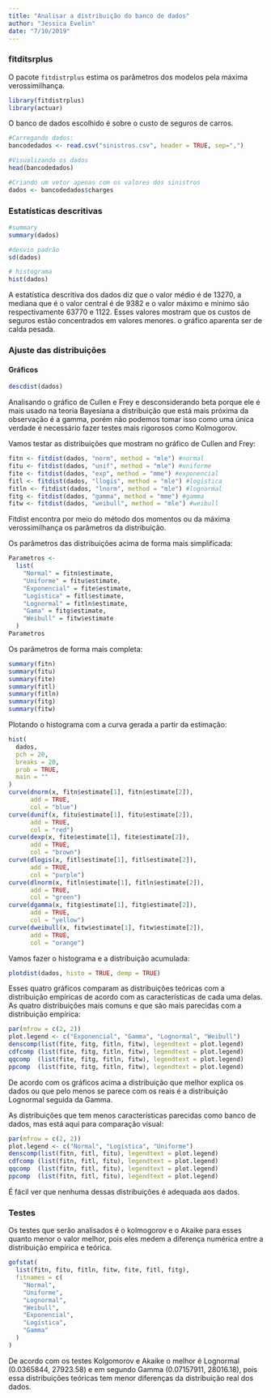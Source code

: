 ```yaml
---
title: "Analisar a distribuição do banco de dados"
author: "Jessica Evelin"
date: "7/10/2019"
---
```


### **fitditsrplus**

O pacote `fitdistrplus` estima os parâmetros dos modelos pela máxima verossimilhança.

```r
library(fitdistrplus)
library(actuar)
```

O banco de dados escolhido é sobre o custo de seguros de carros.

```r
#Carregando dados:
bancodedados <- read.csv("sinistros.csv", header = TRUE, sep=",")

#Visualizando os dados
head(bancodedados)

#Criando um vetor apenas com os valores dos sinistros
dados <- bancodedados$charges     
```

### **Estatísticas descritivas**

```r
#summary
summary(dados)

#desvio padrão
sd(dados)

# histograma
hist(dados)
```

A estatística descritiva dos dados diz que o valor médio é de 13270, a mediana que é o valor central é de 9382 e o valor máximo e minimo são respectivamente 63770 e 1122. Esses valores mostram que os custos de seguros estão concentrados em valores menores. o gráfico aparenta ser de calda pesada.


### **Ajuste das distribuições**
#### **Gráficos** 

```r
descdist(dados)
```
Analisando o gráfico de Cullen e Frey e desconsiderando beta porque ele é mais usado na  teoria Bayesiana a distribuição que está mais próxima da observação é a gamma, porém não podemos tomar isso como uma única verdade é necessário fazer testes mais rigorosos como Kolmogorov.

Vamos testar as distribuições que mostram no gráfico de Cullen and Frey:

```r
fitn <- fitdist(dados, "norm", method = "mle") #normal
fitu <- fitdist(dados, "unif", method = "mle") #uniforme
fite <- fitdist(dados, "exp", method = "mme") #exponencial
fitl <- fitdist(dados, "llogis", method = "mle") #logistica
fitln <- fitdist(dados, "lnorm", method = "mle") #lognormal
fitg <- fitdist(dados, "gamma", method = "mme") #gamma
fitw <- fitdist(dados, "weibull", method = "mle") #weibull
```

Fitdist encontra por meio do método dos momentos ou da máxima verossimilhança os parâmetros da distribuição.

Os parâmetros das distribuições acima de forma mais simplificada:

```r
Parametros <-
  list(
    "Normal" = fitn$estimate,
    "Uniforme" = fitu$estimate,
    "Exponencial" = fite$estimate,
    "Logística" = fitl$estimate,
    "Lognormal" = fitln$estimate,
    "Gama" = fitg$estimate,
    "Weibull" = fitw$estimate
  )
Parametros
```

Os parâmetros de forma mais completa:

```r
summary(fitn)
summary(fitu)
summary(fite)
summary(fitl)
summary(fitln)
summary(fitg)
summary(fitw)
```


Plotando o histograma com a curva gerada a partir da estimação:

```r
hist(
  dados,
  pch = 20,
  breaks = 20,
  prob = TRUE,
  main = ""
)
curve(dnorm(x, fitn$estimate[1], fitn$estimate[2]),
      add = TRUE,
      col = "blue")
curve(dunif(x, fitu$estimate[1], fitu$estimate[2]),
      add = TRUE,
      col = "red")
curve(dexp(x, fite$estimate[1], fite$estimate[2]),
      add = TRUE,
      col = "brown")
curve(dlogis(x, fitl$estimate[1], fitl$estimate[2]),
      add = TRUE,
      col = "purple")
curve(dlnorm(x, fitln$estimate[1], fitln$estimate[2]),
      add = TRUE,
      col = "green")
curve(dgamma(x, fitg$estimate[1], fitg$estimate[2]),
      add = TRUE,
      col = "yellow")
curve(dweibull(x, fitw$estimate[1], fitw$estimate[2]),
      add = TRUE,
      col = "orange")
```

Vamos fazer o histograma e a distribuição acumulada:

```r
plotdist(dados, histo = TRUE, demp = TRUE)
```

Esses quatro gráficos comparam as distribuições teóricas com a distribuição empíricas de acordo com as características de cada uma delas.
As quatro distribuições mais comuns e que são mais parecidas com a distribuição empírica:

```r
par(mfrow = c(2, 2))
plot.legend <- c("Exponencial", "Gamma", "Lognormal", "Weibull")
denscomp(list(fite, fitg, fitln, fitw), legendtext = plot.legend)
cdfcomp (list(fite, fitg, fitln, fitw), legendtext = plot.legend)
qqcomp  (list(fite, fitg, fitln, fitw), legendtext = plot.legend)
ppcomp  (list(fite, fitg, fitln, fitw), legendtext = plot.legend)
```

De acordo com os gráficos acima a distribuição que melhor explica os dados ou que pelo menos se parece com os reais é a distribuição Lognormal seguida da Gamma.

As distribuições que tem menos características parecidas como  banco de dados, mas está aqui para comparação visual:

```r
par(mfrow = c(2, 2))
plot.legend <- c("Normal", "Logística", "Uniforme")
denscomp(list(fitn, fitl, fitu), legendtext = plot.legend)
cdfcomp (list(fitn, fitl, fitu), legendtext = plot.legend)
qqcomp  (list(fitn, fitl, fitu), legendtext = plot.legend)
ppcomp  (list(fitn, fitl, fitu), legendtext = plot.legend)
```

É fácil ver que nenhuma dessas distribuições é adequada aos dados.

### **Testes** ###

Os testes que serão analisados é o kolmogorov e o Akaike para esses quanto menor o valor melhor, pois eles medem a diferença numérica entre a distribuição empírica e teórica.

```r
gofstat(
  list(fitn, fitu, fitln, fitw, fite, fitl, fitg),
  fitnames = c(
    "Normal",
    "Uniforme",
    "Lognormal",
    "Weibull",
    "Exponencial",
    "Logística",
    "Gamma"
  )
)
```

De acordo com os testes Kolgomorov e Akaike o melhor é Lognormal (0.0365844, 27923.58) e em segundo Gamma (0.07157911, 28016.18), pois essa distribuições teóricas tem menor diferenças da distribuição real dos dados.

